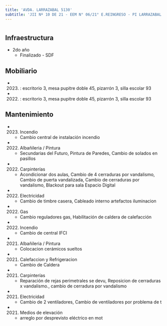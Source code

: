 ```yaml
---
title: 'AVDA. LARRAZABAL 5130'
subtitle: 'JII Nº 10 DE 21 - EEM N° 06/21° E.REINGRESO - PI LARRAZABAL - EPC N° 02 MAESTRO EDUARDO LUIS VICENTE - CAIYJ CLUB DE JOVENES LUGANO I y II - CAIYJ CLUB LOLA MORA - ESC. DE COM. N° 35 LEOPOLDO MARECHAL'
---
```


#
## Infraestructura

* 2do año 
    + Finalizado - SDF 


## Mobiliario

*  (2023) : escritorio 3, mesa pupitre doble 45, pizarrón 3, silla escolar 93 

*  (2022) : escritorio 3, mesa pupitre doble 45, pizarrón 3, silla escolar 93 





## Mantenimiento

*  (2023) Incendio 
    + Cambio central de instalación incendio

*  (2022) Albañileria / Pintura 
    + Secundarias del Futuro, Pintura de Paredes, Cambio de solados en pasillos

*  (2022) Carpinterías 
    + Acondicionar dos aulas, Cambio de 4 cerraduras por vandalismo, Cambio de puerta vandalizada, Cambio de cerraduras  por vandalismo, Blackout para sala Espacio Digital

*  (2022) Electricidad 
    + Cambio de timbre casera, Cableado interno artefactos iluminacion

*  (2022) Gas 
    + Cambio  reguladores gas, Habilitación de caldera de calefacción

*  (2022) Incendio 
    + Cambio de central IFCI

*  (2021) Albañileria / Pintura 
    + Colocacion cerámicos sueltos

*  (2021) Calefaccion y Refrigeracion 
    + Cambio de Caldera

*  (2021) Carpinterías 
    + Reparación de rejas perimetrales se devu, Reposicion de cerraduras x vandalismo., cambio de cerradura por vandalismo

*  (2021) Electricidad 
    + Cambio de 2 ventiladores, Cambio de ventiladores por problema de t

*  (2021) Medios de elevación 
    + arreglo por desprevisto eléctrico en mot








